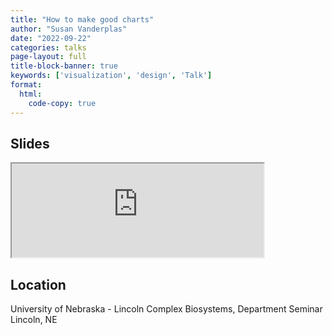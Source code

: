 ```yaml
---
title: "How to make good charts"
author: "Susan Vanderplas"
date: "2022-09-22"
categories: talks
page-layout: full
title-block-banner: true
keywords: ['visualization', 'design', 'Talk']
format:
  html:
    code-copy: true
---
```

 
## Slides

<iframe src='https://srvanderplas.github.io/Presentations/2022-CBIO/' height='auto' width='80%'>
                        </iframe>
## Location
University of Nebraska - Lincoln
Complex Biosystems, Department Seminar
Lincoln, NE
